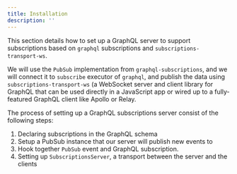 ```yaml
---
title: Installation
description: ''
---
```


This section details how to set up a GraphQL server to support subscriptions based on `graphql` subscriptions and `subscriptions-transport-ws`.

We will use the `PubSub` implementation from `graphql-subscriptions`, and we will connect it to `subscribe` executor of `graphql`, and publish the data using `subscriptions-transport-ws` (a WebSocket server and client library for GraphQL that can be used directly in a JavaScript app or wired up to a fully-featured GraphQL client like Apollo or Relay.

The process of setting up a GraphQL subscriptions server consist of the following steps:

1. Declaring subscriptions in the GraphQL schema
2. Setup a PubSub instance that our server will publish new events to
3. Hook together `PubSub` event and GraphQL subscription.
4. Setting up `SubscriptionsServer`, a transport between the server and the clients

